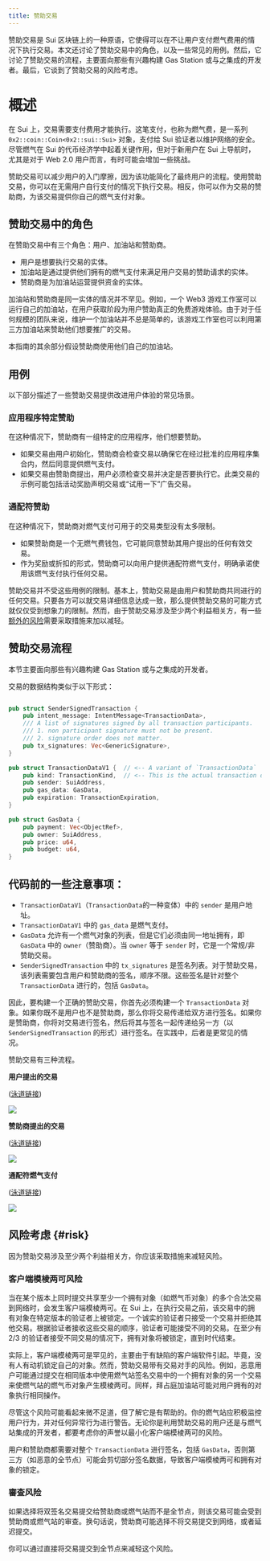 ```yaml
---
title: 赞助交易
---
```


赞助交易是 Sui 区块链上的一种原语，它使得可以在不让用户支付燃气费用的情况下执行交易。本文还讨论了赞助交易中的角色，以及一些常见的用例。然后，它讨论了赞助交易的流程，主要面向那些有兴趣构建 Gas Station 或与之集成的开发者。最后，它谈到了赞助交易的风险考虑。

# 概述
在 Sui 上，交易需要支付费用才能执行。这笔支付，也称为燃气费，是一系列 `0x2::coin::Coin<0x2::sui::Sui>` 对象，支付给 Sui 验证者以维护网络的安全。尽管燃气在 Sui 的代币经济学中起着关键作用，但对于新用户在 Sui 上导航时，尤其是对于 Web 2.0 用户而言，有时可能会增加一些挑战。

赞助交易可以减少用户的入门摩擦，因为该功能简化了最终用户的流程。使用赞助交易，你可以在无需用户自行支付的情况下执行交易。相反，你可以作为交易的赞助商，为该交易提供你自己的燃气支付对象。

## 赞助交易中的角色

在赞助交易中有三个角色：用户、加油站和赞助商。

* 用户是想要执行交易的实体。
* 加油站是通过提供他们拥有的燃气支付来满足用户交易的赞助请求的实体。
* 赞助商是为加油站运营提供资金的实体。

加油站和赞助商是同一实体的情况并不罕见。例如，一个 Web3 游戏工作室可以运行自己的加油站，在用户获取阶段为用户赞助真正的免费游戏体验。由于对于任何规模的团队来说，维护一个加油站并不总是简单的，该游戏工作室也可以利用第三方加油站来赞助他们想要推广的交易。

本指南的其余部分假设赞助商使用他们自己的加油站。

## 用例

以下部分描述了一些赞助交易提供改进用户体验的常见场景。

### 应用程序特定赞助

在这种情况下，赞助商有一组特定的应用程序，他们想要赞助。

- 如果交易由用户初始化，赞助商会检查交易以确保它在经过批准的应用程序集合内，然后同意提供燃气支付。
- 如果交易由赞助商提出，用户必须检查交易并决定是否要执行它。此类交易的示例可能包括活动奖励声明交易或“试用一下”广告交易。

### 通配符赞助

在这种情况下，赞助商对燃气支付可用于的交易类型没有太多限制。

- 如果赞助商是一个无燃气费钱包，它可能同意赞助其用户提出的任何有效交易。
- 作为奖励或折扣的形式，赞助商可以向用户提供通配符燃气支付，明确承诺使用该燃气支付执行任何交易。

赞助交易并不受这些用例的限制。基本上，赞助交易是由用户和赞助商共同进行的任何交易。只要各方可以就交易详细信息达成一致，那么提供赞助交易的可能方式就仅仅受到想象力的限制。然而，由于赞助交易涉及至少两个利益相关方，有一些[额外的风险](#风险)需要采取措施来加以减轻。

## 赞助交易流程

本节主要面向那些有兴趣构建 Gas Station 或与之集成的开发者。

交易的数据结构类似于以下形式：

```rust

pub struct SenderSignedTransaction {
    pub intent_message: IntentMessage<TransactionData>,
    /// A list of signatures signed by all transaction participants.
    /// 1. non participant signature must not be present.
    /// 2. signature order does not matter.
    pub tx_signatures: Vec<GenericSignature>,
}

pub struct TransactionDataV1 {  // <-- A variant of `TransactionData`
    pub kind: TransactionKind,  // <-- This is the actual transaction details
    pub sender: SuiAddress,
    pub gas_data: GasData,
    pub expiration: TransactionExpiration,
}

pub struct GasData {
    pub payment: Vec<ObjectRef>,
    pub owner: SuiAddress,
    pub price: u64,
    pub budget: u64,
}

```

## 代码前的一些注意事项：

- `TransactionDataV1`（`TransactionData`的一种变体）中的 `sender` 是用户地址。
- `TransactionDataV1` 中的 `gas_data` 是燃气支付。
- `GasData` 允许有一个燃气对象的列表，但是它们必须由同一地址拥有，即 `GasData` 中的 `owner`（赞助商）。当 `owner` 等于 `sender` 时，它是一个常规/非赞助交易。
- `SenderSignedTransaction` 中的 `tx_signatures` 是签名列表。对于赞助交易，该列表需要包含用户和赞助商的签名，顺序不限。这些签名是针对整个 `TransactionData` 进行的，包括 `GasData`。

因此，要构建一个正确的赞助交易，你首先必须构建一个 `TransactionData` 对象。如果你既不是用户也不是赞助商，那么你将交易传递给双方进行签名。如果你是赞助商，你将对交易进行签名，然后将其与签名一起传递给另一方（以 `SenderSignedTransaction` 的形式）进行签名。在实践中，后者是更常见的情况。

赞助交易有三种流程。

**用户提出的交易**

([泳道链接](https://swimlanes.io/d/wAcnOpA_h))

![](https://static.swimlanes.io/b090340af36c8a4af6c36d4479a4d04f.png)

**赞助商提出的交易**

([泳道链接](https://swimlanes.io/#ZZE9T8QwDIb3/ApvLIWBsQMSEh8DEkI6mInb+O6itk4VOxInxH8nqe76AVki+X392G+iXnuq4fYGdmNgCRHeYhiDkIP3iCzYqg9syuGg2WmstWZMDYjG1Ora9YCK8G0gn2LoPLt6rb/kQjXLQuwo1rBL/t65SCKLdkD5dJlWwzNKwS4SfY0+YsFt2I9zuTI/047mEuj67pKthjmlHj13ki+CD6EIA56gIfCslFfRHN8zIOgyoQJkB2G/pyhZsefNLKDAiKeBWDczC7YG++d97EQ5264ExB8YNUUyZtpjbmyP1Hbb+cX7H7g0PqW+fw0uf5KkZvAKLmE/deU4K9Iv))

![](https://static.swimlanes.io/d917884a263c494bb6127102d0f64840.png)

**通配符燃气支付**

([泳道链接](https://static.swimlanes.io/ee3962b3ac3cc5d34f317cecdde125b0.png))

![](https://static.swimlanes.io/ee3962b3ac3cc5d34f317cecdde125b0.png)

## 风险考虑 {#risk}

因为赞助交易涉及至少两个利益相关方，你应该采取措施来减轻风险。

### 客户端模棱两可风险

当在某个版本上同时提交共享至少一个拥有对象（如燃气币对象）的多个合法交易到网络时，会发生客户端模棱两可。在 Sui 上，在执行交易之前，该交易中的拥有对象在特定版本的验证者上被锁定。一个诚实的验证者只接受一个交易并拒绝其他交易。根据验证者接收这些交易的顺序，验证者可能接受不同的交易。在至少有 2/3 的验证者接受不同交易的情况下，拥有对象将被锁定，直到时代结束。

实际上，客户端模棱两可是罕见的，主要由于有缺陷的客户端软件引起。毕竟，没有人有动机锁定自己的对象。然而，赞助交易带有交易对手的风险。例如，恶意用户可能通过提交在相同版本中使用燃气站签名交易中的一个拥有对象的另一个交易来使燃气站的燃气币对象产生模棱两可。同样，拜占庭加油站可能对用户拥有的对象执行相同操作。

尽管这个风险可能看起来微不足道，但了解它是有帮助的。你的燃气站应积极监控用户行为，并对任何异常行为进行警告。无论你是利用赞助交易的用户还是与燃气站集成的开发者，都要考虑你的声誉以最小化客户端模棱两可的风险。

用户和赞助商都需要对整个 `TransactionData` 进行签名，包括 `GasData`，否则第三方（如恶意的全节点）可能会剪切部分签名数据，导致客户端模棱两可和拥有对象的锁定。

### 審查风险

如果选择将双签名交易提交给赞助商或燃气站而不是全节点，则该交易可能会受到赞助商或燃气站的审查。换句话说，赞助商可能选择不将交易提交到网络，或者延迟提交。

你可以通过直接将交易提交到全节点来减轻这个风险。
